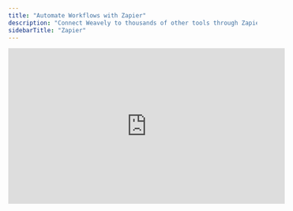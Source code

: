 ```yaml
---
title: "Automate Workflows with Zapier"
description: "Connect Weavely to thousands of other tools through Zapier."
sidebarTitle: "Zapier"
---
```


<iframe width="560" height="315" src="https://www.youtube.com/embed/IvHc5U0bLFw?si=qi5-09GQo-gMFo33" title="YouTube video player" frameborder="0" allow="accelerometer; autoplay; clipboard-write; encrypted-media; gyroscope; picture-in-picture" allowfullscreen />

We're constantly adding native integrations to third-party tools. However, we can't integrate them all\! If there's a tool you want to connect your Weavely form to, chances are it's already available on Zapier. Here's how to use Weavely in combination with Zapier.

<Steps>
  
</Steps>
